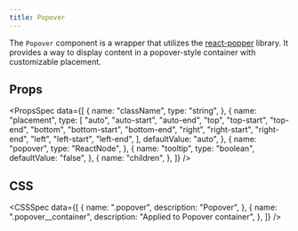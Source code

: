 ```yaml
---
title: Popover
---
```


The `Popover` component is a wrapper that utilizes the [react-popper](https://github.com/floating-ui/react-popper) library. It provides a way to display content in a popover-style container with customizable placement.

<Preview name="Popover" />

## Props

<PropsSpec
  data={[
    {
      name: "className",
      type: "string",
    },
    {
      name: "placement",
      type: [
        "auto",
        "auto-start",
        "auto-end",
        "top",
        "top-start",
        "top-end",
        "bottom",
        "bottom-start",
        "bottom-end",
        "right",
        "right-start",
        "right-end",
        "left",
        "left-start",
        "left-end",
      ],
      defaultValue: "auto",
    },
    {
      name: "popover",
      type: "ReactNode",
    },
    {
      name: "tooltip",
      type: "boolean",
      defaultValue: "false",
    },
    {
      name: "children",
    },
  ]}
/>

## CSS

<CSSSpec
  data={[
    {
      name: ".popover",
      description: "Popover",
    },
    {
      name: ".popover__container",
      description: "Applied to Popover container",
    },
  ]}
/>
